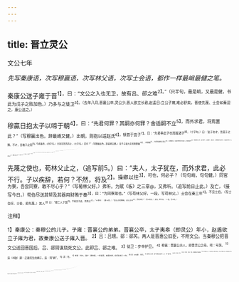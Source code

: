 ```yaml
---
---
---
```

title: 晋立灵公
---



文公七年

*先写秦康语，次写穆赢语，次写林父语，次写士会语，都作一样最峭最健之笔。*

秦康公送子雍于晋<sup>1】，曰：“文公之入也无卫，故有吕、郤之难<sup>2】。”（只半句，最是峭，又最是健，书此为戊子之败加色。）乃多与之徒卫<sup>3】。（去年八月,晋襄公卒,灵公少,晋人欲立长君,赵孟日:立公子雍,难必舒矣。晋使先蔑、士会如秦迎之，康公送之。）

穆贏日抱太子以啼于朝<sup>4】，曰：“先君何罪？其嗣亦何罪？舍适嗣不立<sup>5】，而外求君，将焉置此？”（写穆赢出色。辞最嵴又健。）出朝，则抱以适赵氏<sup>6】，顿首于宜子<sup>7】，曰：“先君奉此子也而属诸子<sup>8】，（十字句。）曰：‘此子也才，吾受子之赐，不才，吾唯子之怨<sup>9】。’今君虽终，《四字句。）言犹在耳而弃之，（七字句。）若何？”（写穆赢出色。辞最峭又健。）宜子与诸大夫皆患穆赢<sup>10】，且畏偪<sup>1】，乃背先蔑而立灵公<sup>12】，以御秦师。（此皆匆匆军中变计。）箕郑居守<sup>3】。（箕郑本将上军，是日居守，止佐独行，故先书，以明箕郑不在军中。）赵盾将中军，先克佐之<sup>4】；荀林父佐上军<sup>5】；先蔑将下军<sup>6】，先都佐之。步招御戎<sup>1】，戎津为右<sup>8】。及革阴<sup>12】。（先蔑、士会，既迎公子雍，先还晋。晋人以迎雍出军，卒然变计立灵公，故先蔑亦在军中也。）宜子曰：“吾若受秦<sup>2】，秦则宾也<sup>2】；（是，句句峭健。）不受，寇也<sup>2】。（是，峭笔。）既不受矣，而受缓师，秦将生心<sup>2】，（是，峭笔。）先人有夺人之心<sup>2】，军之善谋也。（是，峭笔。）逐寇如追逃，军之善政也。”（是，销健。宣子语止此。宣子语，至此，便更不待语毕，竞传令行下五事。）训卒，（一。）利兵<sup>2】，（二。）秣马<sup>5】，（三。）蓐食<sup>2】，（四。）潜师夜起<sup>2】。（五。叙事都峭都健》戊子，败秦师于令狐<sup>2】，至于刳首<sup>30】。（战书日。）已丑<sup>3】，先蔑奔秦，士会从之。（奔书日。）

先蔑之使也，荀林父止之，（追写前5。）曰：“夫人，太子犹在，而外求君，此必不行。子以疾辞，若何？不然，将及<sup>2】。操卿以往<sup>3】，可也，何必子？（句句峭，句句健。）同官为寮，吾尝同寮，敢不尽心乎？”（写葡林父好。）弗听。为赋《板》之三章@，又弗听。（追写前日止此。）及亡，（接写今日。）苟伯尽送其帑及其器用财贿于秦<sup>3】，曰：“为同寮故也。”（写苟林父好。一段，写苟林父。）士会在秦三年<sup>3】，不见士伯。（写士会好。士伯，即先蔑。）其人<sup>3】曰：“能亡人于国<sup>3】，不能见于此，焉用之<sup>3】。”士季曰：（即士会。）“吾与之同罪图，非义之也<sup>4】，将何见焉？”（写士会好。）及归，遂不见。（一段，写士会。）

<sup>注释】

<sup>1】秦康公：秦穆公的儿子。子雍：晋襄公的弟弟。晋襄公卒，太子夷皋（即灵公）年小，赵盾欲立子雍为君，故秦康公送子雍入晋。
<sup>2】吕：吕甥。郤：郤芮。两人是晋惠公旧臣，不附文公。当秦穆公把晋文公送回晋国后，吕、郤阴谋烧死文公。此即吕、郤之难。
<sup>3】徒卫：步卒护卫。
<sup>4】穆羸：晋襄公夫人，即晋灵公之母。啼：号哭。
<sup>5】适（dí敌）嗣：正妻所生的嫡子。适：同“嫡”。
<sup>6】适：往。
<sup>7】顿首：叩头。宣子：即赵盾，一称宣孟。晋国正卿，前后执政二十年。
<sup>8】属（zhǔ嘱）：托付。
<sup>9】吾唯子之怨：即“吾唯子是怨”。之：作“是”用。
<sup>10】患：忧虑、恐。
<sup>11】偪：同“逼”，迫害。畏偪，指怕穆赢之党来相逼。
<sup>12】乃背先蔑而立灵公：于是违背迎立子雍为君的决定，而立太子夷皋为灵公。因先蔑是迎立子雍的正使。背先蔑：即背迎子雍。
<sup>13】箕郑：晋上军主将。
<sup>14】先克：晋大夫先轸之孙，先且居之子。时为中军佐。
<sup>15】萄林父：晋国大夫，一称桓子，又称苟伯。
<sup>16】先蔑：此时先蔑已先归，故能将下军。
<sup>17】御戎：掌驭兵车。
<sup>18】右：指车右。古时战车，将在左，御在中，有力的武士在右，以备非常。
<sup>19】堇（jǐn谨）阴：晋地，在今山西省临猗县东。
<sup>20】受秦：指接受秦护送的公子雍。
<sup>21】秦则宾也：则待秦当以宾礼。
<sup>22】寇也：意指视为敌寇。
<sup>23】生心：指秦将以武力强纳公子雍。
<sup>24】先人：意为先发制人。夺人之心：指夺敌之战心。
<sup>25】利兵：即厉兵，磨砺兵器。
<sup>26】秣（mò末）马：喂饱战马。
<sup>27】薄（rù入）食：厚食，即令士卒饱餐。一说早晨未起在寝席上进食。
<sup>28】潜师：秘密派军队。
<sup>29】令狐：晋地，故城在今山西省临猗县（旧猗氏县）。
<sup>30】刳（kū枯）首：在今山西省临猗县西四十五里临晋县废治处。
<sup>31】已丑：四月二日。
<sup>32】将及；指祸将及已。
<sup>33】援卿：指以大夫代理卿职。
<sup>34】赋：朗诵。《板》：即《诗经·大雅·板》，共八章。其第三章是：“我虽异事，及尔同寮。我即尔谋，听我嚣器。我言维服，勿以为笑。先民有言，询于刍荛。”荷林父的用意是“及尔同寮，我即尔谋”汝当听之。
<sup>35】帑（tāng倘）：金帛。
<sup>3】士会：即士季，晋国大夫。食色于随，又称随会，亦称随季。后又食邑范，又称范武子。
<sup>3】其人：指士会的从者。
<sup>3】能亡人于国：杜预注：“言能与人尽亡于晋国。”指士会与先蔑都从晋国出亡。
<sup>40】焉用之：杜预注：“何用如此。”
<sup>41】同罪：指士会与先蔑俱有迎立子雍之罪。
<sup>42】非义之也：意即士会不义先蔑的为人。及归：指士会于鲁文公十三年又回晋国，这是后话。